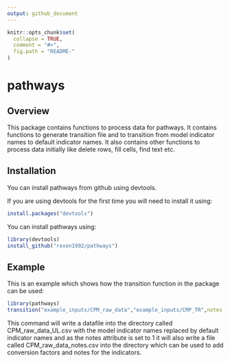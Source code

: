```yaml
---
output: github_document
---
```


<!-- README.md is generated from README.Rmd. Please edit that file -->

```r
knitr::opts_chunk$set(
  collapse = TRUE,
  comment = "#>",
  fig.path = "README-"
)
```

# pathways

## Overview

This package contains functions to process data for pathways. It contains functions to generate transition file and to transition from model indicator names to default indicator names. It also contains other functions to process data initially like delete rows, fill cells, find text etc.

## Installation

You can install pathways from github using devtools.

If you are using devtools for the first time you will need to install it using:

```r
install.packages("devtools")
```

You can install pathways using:

```r
library(devtools)
install_github("rexon1992/pathways")
```

## Example

This is an example which shows how the transition function in the package can be used:

```r
library(pathways)
transition("example_inputs/CPM_raw_data","example_inputs/CMP_TR",notes = 1,"example_inputs/ind_list_production.xlsx")
```

This command will write a datafile into the directory called CPM_raw_data_UL.csv with the model indicator names replaced by default indicator names and as the notes attribute is set to 1 it will also write a file called CPM_raw_data_notes.csv into the directory which can be used to add conversion factors and notes for the indicators.
